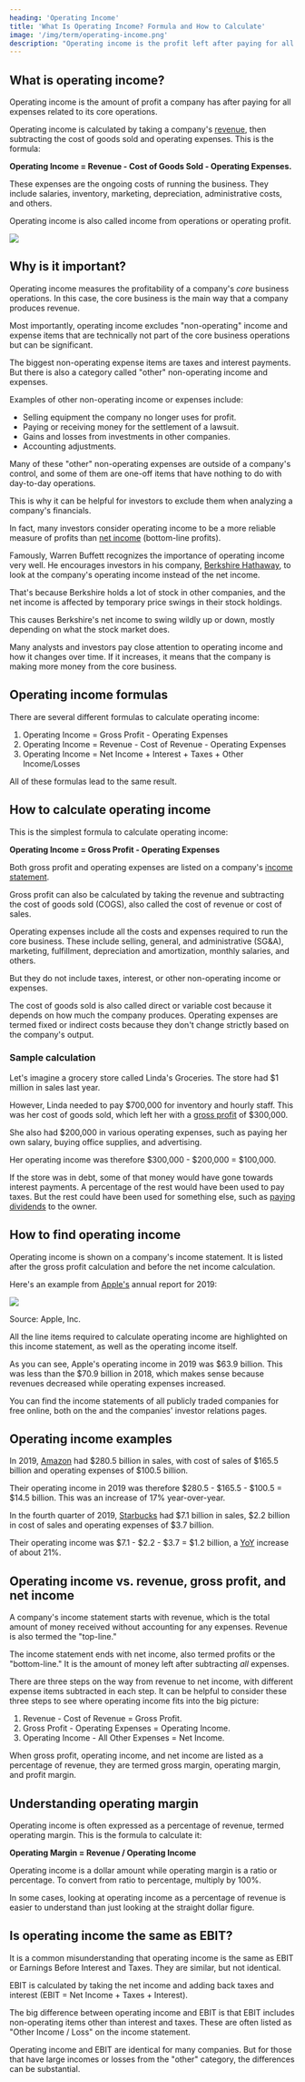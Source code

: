 ```yaml
---
heading: 'Operating Income'
title: 'What Is Operating Income? Formula and How to Calculate'
image: '/img/term/operating-income.png'
description: "Operating income is the profit left after paying for all expenses related to a company's core operations. It is a commonly used measure of profitability."
---
```


## What is operating income?

Operating income is the amount of profit a company has after paying for all expenses related to its core operations.

Operating income is calculated by taking a company's [revenue](/term/revenue/), then subtracting the cost of goods sold and operating expenses. This is the formula:

**Operating Income = Revenue - Cost of Goods Sold - Operating Expenses.**

These expenses are the ongoing costs of running the business. They include salaries, inventory, marketing, depreciation, administrative costs, and others.

Operating income is also called income from operations or operating profit.

<img
	src="/img/term/operating-income.png"
	text="Operating income formula"
	width={926}
	height={463}
	className="add-border"
/>

<Text1Ad key="/term/operating-income/1" mobileOnly={true} />

## Why is it important?

Operating income measures the profitability of a company's _core_ business operations. In this case, the core business is the main way that a company produces revenue.

Most importantly, operating income excludes "non-operating" income and expense items that are technically not part of the core business operations but can be significant.

The biggest non-operating expense items are taxes and interest payments. But there is also a category called "other" non-operating income and expenses.

Examples of other non-operating income or expenses include:

-  Selling equipment the company no longer uses for profit.
-  Paying or receiving money for the settlement of a lawsuit.
-  Gains and losses from investments in other companies.
-  Accounting adjustments.

Many of these "other" non-operating expenses are outside of a company's control, and some of them are one-off items that have nothing to do with day-to-day operations.

This is why it can be helpful for investors to exclude them when analyzing a company's financials.

In fact, many investors consider operating income to be a more reliable measure of profits than [net income](/term/net-income/) (bottom-line profits).

Famously, Warren Buffett recognizes the importance of operating income very well. He encourages investors in his company, [Berkshire Hathaway](/stocks/brk.b), to look at the company's operating income instead of the net income.

That's because Berkshire holds a lot of stock in other companies, and the net income is affected by temporary price swings in their stock holdings.

This causes Berkshire's net income to swing wildly up or down, mostly depending on what the stock market does.

Many analysts and investors pay close attention to operating income and how it changes over time. If it increases, it means that the company is making more money from the core business.

<Text2Ad key="/term/operating-income/2" />

## Operating income formulas

There are several different formulas to calculate operating income:

1. Operating Income = Gross Profit - Operating Expenses
2. Operating Income = Revenue - Cost of Revenue - Operating Expenses
3. Operating Income = Net Income + Interest + Taxes + Other Income/Losses

All of these formulas lead to the same result.

## How to calculate operating income

This is the simplest formula to calculate operating income:

**Operating Income = Gross Profit - Operating Expenses**

Both gross profit and operating expenses are listed on a company's [income statement](/term/income-statement/).

Gross profit can also be calculated by taking the revenue and subtracting the cost of goods sold (COGS), also called the cost of revenue or cost of sales.

Operating expenses include all the costs and expenses required to run the core business. These include selling, general, and administrative (SG&A), marketing, fulfillment, depreciation and amortization, monthly salaries, and others.

But they do not include taxes, interest, or other non-operating income or expenses.

The cost of goods sold is also called direct or variable cost because it depends on how much the company produces. Operating expenses are termed fixed or indirect costs because they don't change strictly based on the company's output.

### Sample calculation

Let's imagine a grocery store called Linda's Groceries. The store had $1 million in sales last year.

However, Linda needed to pay $700,000 for inventory and hourly staff. This was her cost of goods sold, which left her with a [gross profit](/term/gross-profit/) of $300,000.

She also had $200,000 in various operating expenses, such as paying her own salary, buying office supplies, and advertising.

Her operating income was therefore $300,000 - $200,000 = $100,000.

If the store was in debt, some of that money would have gone towards interest payments. A percentage of the rest would have been used to pay taxes. But the rest could have been used for something else, such as [paying dividends](/how-often-are-dividends-paid/) to the owner.

<Text3Ad key="/term/operating-income/3" />

## How to find operating income

Operating income is shown on a company's income statement. It is listed after the gross profit calculation and before the net income calculation.

Here's an example from [Apple's](/stocks/aapl/) annual report for 2019:

<img
	src="/img/term/apple-operating-income.png"
	text="Apple income statement showing the operating income"
	width={926}
	height={463}
	loading="lazy"
	className="add-border"
/>

Source: Apple, Inc.

All the line items required to calculate operating income are highlighted on this income statement, as well as the operating income itself.

As you can see, Apple's operating income in 2019 was $63.9 billion. This was less than the $70.9 billion in 2018, which makes sense because revenues decreased while operating expenses increased.

You can find the income statements of all publicly traded companies for free online, both on the <External url="https://www.sec.gov/edgar/searchedgar/companysearch.html" text="SEC website" /> and the companies' investor relations pages.

## Operating income examples

In 2019, [Amazon](/stocks/amzn/) had $280.5 billion in sales, with cost of sales of $165.5 billion and operating expenses of $100.5 billion.

Their operating income in 2019 was therefore $280.5 - $165.5 - $100.5 = $14.5 billion. This was an increase of 17% year-over-year.

In the fourth quarter of 2019, [Starbucks](/stocks/sbux/) had $7.1 billion in sales, $2.2 billion in cost of sales and operating expenses of $3.7 billion.

Their operating income was $7.1 - $2.2 - $3.7 = $1.2 billion, a [YoY](/term/yoy-year-over-year/) increase of about 21%.

## Operating income vs. revenue, gross profit, and net income

A company's income statement starts with revenue, which is the total amount of money received without accounting for any expenses. Revenue is also termed the "top-line."

The income statement ends with net income, also termed profits or the "bottom-line." It is the amount of money left after subtracting *all* expenses.

There are three steps on the way from revenue to net income, with different expense items subtracted in each step. It can be helpful to consider these three steps to see where operating income fits into the big picture:

1. Revenue - Cost of Revenue = Gross Profit.
2. Gross Profit - Operating Expenses = Operating Income.
3. Operating Income - All Other Expenses = Net Income.

When gross profit, operating income, and net income are listed as a percentage of revenue, they are termed gross margin, operating margin, and profit margin.

## Understanding operating margin

Operating income is often expressed as a percentage of revenue, termed operating margin. This is the formula to calculate it:

**Operating Margin = Revenue / Operating Income**

Operating income is a dollar amount while operating margin is a ratio or percentage. To convert from ratio to percentage, multiply by 100%.

In some cases, looking at operating income as a percentage of revenue is easier to understand than just looking at the straight dollar figure.

## Is operating income the same as EBIT?

It is a common misunderstanding that operating income is the same as EBIT or Earnings Before Interest and Taxes. They are similar, but not identical.

EBIT is calculated by taking the net income and adding back taxes and interest (EBIT = Net Income + Taxes + Interest).

The big difference between operating income and EBIT is that EBIT includes non-operating items other than interest and taxes. These are often listed as "Other Income / Loss" on the income statement.

Operating income and EBIT are identical for many companies. But for those that have large incomes or losses from the "other" category, the differences can be substantial.
